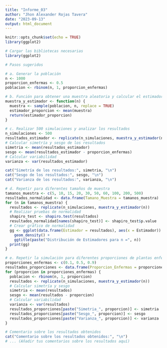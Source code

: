 ```yaml
---
title: "Informe_03"
author: "Jhon Alexander Rojas Tavera"
date: "2023-09-13"
output: html_document
---
```


```r
knitr::opts_chunk$set(echo = TRUE)
library(ggplot2)
```


```r
# Cargar las bibliotecas necesarias
library(ggplot2)

# Pasos sugeridos

# a. Generar la población
n <- 1000
proporcion_enfermas <- 0.5
poblacion <- rbinom(n, 1, proporcion_enfermas)

# b. Función para obtener una muestra aleatoria y calcular el estimador
muestra_y_estimador <- function(n) {
  muestra <- sample(poblacion, n, replace = TRUE)
  estimador_proporcion <- mean(muestra)
  return(estimador_proporcion)
}

# c. Realizar 500 simulaciones y analizar los resultados
n_simulaciones <- 500
resultados_estimador <- replicate(n_simulaciones, muestra_y_estimador(n))
# Calcular simetría y sesgo de los resultados
simetria <- mean(resultados_estimador)
sesgo <- mean(resultados_estimador - proporcion_enfermas)
# Calcular variabilidad
varianza <- var(resultados_estimador)

cat("Simetría de los resultados:", simetria, "\n")
cat("Sesgo de los resultados:", sesgo, "\n")
cat("Varianza de los resultados:", varianza, "\n")

# d. Repetir para diferentes tamaños de muestra
tamanos_muestra <- c(5, 10, 15, 20, 30, 50, 60, 100, 200, 500)
resultados_normalidad <- data.frame(Tamano_Muestra = tamanos_muestra)
for (n in tamanos_muestra) {
  resultados <- replicate(n_simulaciones, muestra_y_estimador(n))
  # Realizar pruebas de normalidad
  shapiro_test <- shapiro.test(resultados)
  resultados_normalidad[names(shapiro_test)] <- shapiro_test$p.value
  # Crear gráfico de normalidad
  gg <- ggplot(data.frame(Estimador = resultados), aes(x = Estimador)) +
    geom_density() +
    ggtitle(paste("Distribución de Estimadores para n =", n))
  print(gg)
}

# e. Repetir la simulación para diferentes proporciones de plantas enfermas
proporciones_enfermas <- c(0.1, 0.5, 0.9)
resultados_proporciones <- data.frame(Proporcion_Enfermas = proporciones_enfermas)
for (proporcion in proporciones_enfermas) {
  poblacion <- rbinom(n, 1, proporcion)
  resultados <- replicate(n_simulaciones, muestra_y_estimador(n))
  # Calcular simetría y sesgo
  simetria <- mean(resultados)
  sesgo <- mean(resultados - proporcion)
  # Calcular variabilidad
  varianza <- var(resultados)
  resultados_proporciones[paste("Simetria_", proporcion)] <- simetria
  resultados_proporciones[paste("Sesgo_", proporcion)] <- sesgo
  resultados_proporciones[paste("Varianza_", proporcion)] <- varianza
}

# Comentario sobre los resultados obtenidos
cat("Comentario sobre los resultados obtenidos:", "\n")
# ... (Añadir tus comentarios sobre los resultados aquí)

```